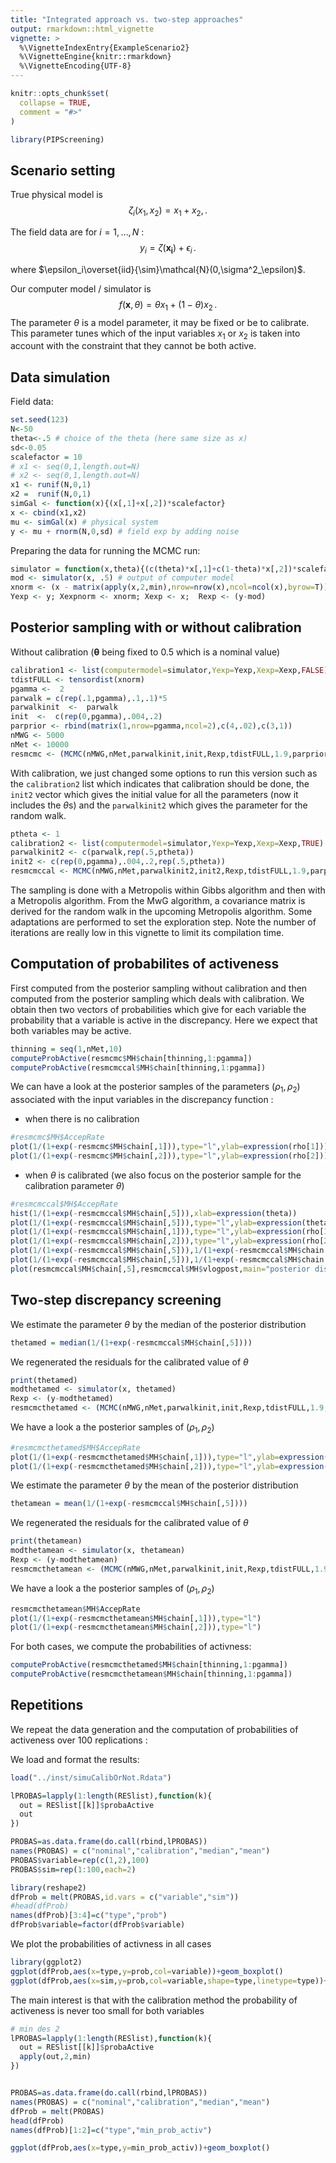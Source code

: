 ```yaml
---
title: "Integrated approach vs. two-step approaches"
output: rmarkdown::html_vignette
vignette: >
  %\VignetteIndexEntry{ExampleScenario2}
  %\VignetteEngine{knitr::rmarkdown}
  %\VignetteEncoding{UTF-8}
---
```


```r
knitr::opts_chunk$set(
  collapse = TRUE,
  comment = "#>"
)
```

```r
library(PIPScreening)
```


## Scenario setting

True physical model is 
$$\zeta_i(x_1,x_2)=x_1+x_2,.$$

The field data are for $i=1,\ldots,N$ :
$$y_i=\zeta(\mathbf{x_i})+\epsilon_i\,.$$

where $\epsilon_i\overset{iid}{\sim}\mathcal{N}(0,\sigma^2_\epsilon)$.


Our computer model / simulator is 
$$f(\mathbf{x},{\theta})= \theta x_1+(1-\theta)x_2\,.$$
 The parameter ${\theta}$ is a model parameter, it may be fixed or be to calibrate. This parameter tunes which of the input variables $x_1$ or $x_2$ is taken into account with the constraint that they cannot be both active.
 
 



## Data simulation


Field data:

```r
set.seed(123)
N<-50
theta<-.5 # choice of the theta (here same size as x)
sd<-0.05
scalefactor = 10
# x1 <- seq(0,1,length.out=N)
# x2 <- seq(0,1,length.out=N)
x1 <- runif(N,0,1)
x2 =  runif(N,0,1)
simGal <- function(x){(x[,1]+x[,2])*scalefactor} 
x <- cbind(x1,x2)
mu <- simGal(x) # physical system
y <- mu + rnorm(N,0,sd) # field exp by adding noise
```


Preparing the data for running the MCMC run:

```r
simulator = function(x,theta){(c(theta)*x[,1]+c(1-theta)*x[,2])*scalefactor}# computer model (if we multiply the output of the model by 2 we recover the true physical system for theta=.5)
mod <- simulator(x, .5) # output of computer model
xnorm <- (x - matrix(apply(x,2,min),nrow=nrow(x),ncol=ncol(x),byrow=T))/matrix(apply(x,2,max)-apply(x,2,min),nrow=nrow(x),ncol=ncol(x),byrow=T) # normalization
Yexp <- y; Xexpnorm <- xnorm; Xexp <- x;  Rexp <- (y-mod) 
```




## Posterior sampling with or without calibration

Without calibration ($\boldsymbol{\theta}$ being fixed to 0.5 which is a nominal value)

```r
calibration1 <- list(computermodel=simulator,Yexp=Yexp,Xexp=Xexp,FALSE)
tdistFULL <- tensordist(xnorm)
pgamma <-  2
parwalk = c(rep(.1,pgamma),.1,.1)*5
parwalkinit  <-  parwalk
init  <-  c(rep(0,pgamma),.004,.2)
parprior <- rbind(matrix(1,nrow=pgamma,ncol=2),c(4,.02),c(3,1))
nMWG <- 5000
nMet <- 10000
resmcmc <- (MCMC(nMWG,nMet,parwalkinit,init,Rexp,tdistFULL,1.9,parprior,TRUE,calibration1))
```


With calibration, we just changed some options to run this version such as the `calibration2` list which indicates that calibration should be done, the `init2` vector which gives the initial value for all the parameters (now it includes the $\theta$s) and the `parwalkinit2` which gives the parameter for the random walk.

```r
ptheta <- 1
calibration2 <- list(computermodel=simulator,Yexp=Yexp,Xexp=Xexp,TRUE)
parwalkinit2 <- c(parwalk,rep(.5,ptheta))
init2 <- c(rep(0,pgamma),.004,.2,rep(.5,ptheta))
resmcmccal <- MCMC(nMWG,nMet,parwalkinit2,init2,Rexp,tdistFULL,1.9,parprior,TRUE,calibration2)
```

The sampling is done with a Metropolis within Gibbs algorithm and then with a Metropolis algorithm. From the MwG algorithm, a covariance matrix is derived for the random walk in the upcoming Metropolis algorithm. Some adaptations are performed to set the exploration step. Note the number of iterations are really low in this vignette to limit its compilation time.


## Computation of probabilites of activeness

First computed from the posterior sampling without calibration and then computed from the posterior sampling which deals with calibration. We obtain then two vectors of probabilities which give for each variable the probability that a variable is active in the discrepancy. Here we expect that both variables may be active. 
```r
thinning = seq(1,nMet,10)
computeProbActive(resmcmc$MH$chain[thinning,1:pgamma])
computeProbActive(resmcmccal$MH$chain[thinning,1:pgamma])
```


We can have a look at the posterior samples of the parameters ($\rho_1,\rho_2$) associated with the input variables in the discrepancy function :

  - when there is no calibration
  
```r
#resmcmc$MH$AccepRate
plot(1/(1+exp(-resmcmc$MH$chain[,1])),type="l",ylab=expression(rho[1]))
plot(1/(1+exp(-resmcmc$MH$chain[,2])),type="l",ylab=expression(rho[2]))
```



  - when $\theta$ is calibrated (we also focus on the posterior sample for the calibration parameter $\theta$)
  
```r
#resmcmccal$MH$AccepRate
hist(1/(1+exp(-resmcmccal$MH$chain[,5])),xlab=expression(theta))
plot(1/(1+exp(-resmcmccal$MH$chain[,5])),type="l",ylab=expression(theta))
plot(1/(1+exp(-resmcmccal$MH$chain[,1])),type="l",ylab=expression(rho[1]))
plot(1/(1+exp(-resmcmccal$MH$chain[,2])),type="l",ylab=expression(rho[2]))
plot(1/(1+exp(-resmcmccal$MH$chain[,5])),1/(1+exp(-resmcmccal$MH$chain[,1])),ylab=expression(rho[1]),xlab=expression(theta))
plot(1/(1+exp(-resmcmccal$MH$chain[,5])),1/(1+exp(-resmcmccal$MH$chain[,2])),ylab=expression(rho[2]),xlab=expression(theta))
plot(resmcmccal$MH$chain[,5],resmcmccal$MH$vlogpost,main="posterior distribution with respect to theta")
```


## Two-step discrepancy screening

We estimate the parameter $\theta$ by the median of the posterior distribution

```r
thetamed = median(1/(1+exp(-resmcmccal$MH$chain[,5])))
```

We regenerated the residuals for the calibrated value of $\theta$
```r
print(thetamed)
modthetamed <- simulator(x, thetamed)
Rexp <- (y-modthetamed) 
resmcmcthetamed <- (MCMC(nMWG,nMet,parwalkinit,init,Rexp,tdistFULL,1.9,parprior,TRUE,calibration1))
```


We have a look a the posterior samples of $(\rho_1,\rho_2)$

```r
#resmcmcthetamed$MH$AccepRate
plot(1/(1+exp(-resmcmcthetamed$MH$chain[,1])),type="l",ylab=expression(rho[1]))
plot(1/(1+exp(-resmcmcthetamed$MH$chain[,2])),type="l",ylab=expression(rho[2]))
```




We estimate the parameter $\theta$ by the mean of the posterior distribution

```r
thetamean = mean(1/(1+exp(-resmcmccal$MH$chain[,5])))
```

We regenerated the residuals for the calibrated value of $\theta$

```r
print(thetamean)
modthetamean <- simulator(x, thetamean)
Rexp <- (y-modthetamean) 
resmcmcthetamean <- (MCMC(nMWG,nMet,parwalkinit,init,Rexp,tdistFULL,1.9,parprior,TRUE,calibration1))
```

We have a look a the posterior samples of $(\rho_1,\rho_2)$

```r
resmcmcthetamean$MH$AccepRate
plot(1/(1+exp(-resmcmcthetamean$MH$chain[,1])),type="l")
plot(1/(1+exp(-resmcmcthetamean$MH$chain[,2])),type="l")
```


For both cases, we compute the probabilities of activness:


```r
computeProbActive(resmcmcthetamed$MH$chain[thinning,1:pgamma])
computeProbActive(resmcmcthetamean$MH$chain[thinning,1:pgamma])
```



## Repetitions 


We repeat the data generation and the computation of probabilities of activeness over $100$ replications :


We load and format the results:
```r
load("../inst/simuCalibOrNot.Rdata")

lPROBAS=lapply(1:length(RESlist),function(k){
  out = RESlist[[k]]$probaActive
  out
})

PROBAS=as.data.frame(do.call(rbind,lPROBAS))
names(PROBAS) = c("nominal","calibration","median","mean")
PROBAS$variable=rep(c(1,2),100)
PROBAS$sim=rep(1:100,each=2)

library(reshape2)
dfProb = melt(PROBAS,id.vars = c("variable","sim"))
#head(dfProb)
names(dfProb)[3:4]=c("type","prob")
dfProb$variable=factor(dfProb$variable)

```



We plot the probabilities of activness in all cases
```r
library(ggplot2)
ggplot(dfProb,aes(x=type,y=prob,col=variable))+geom_boxplot()
ggplot(dfProb,aes(x=sim,y=prob,col=variable,shape=type,linetype=type))+geom_point()+geom_line()
```



The main interest is that with the calibration method the probability of activeness is never too small for both variables


```r
# min des 2
lPROBAS=lapply(1:length(RESlist),function(k){
  out = RESlist[[k]]$probaActive
  apply(out,2,min)
})


PROBAS=as.data.frame(do.call(rbind,lPROBAS))
names(PROBAS) = c("nominal","calibration","median","mean")
dfProb = melt(PROBAS)
head(dfProb)
names(dfProb)[1:2]=c("type","min_prob_activ")

ggplot(dfProb,aes(x=type,y=min_prob_activ))+geom_boxplot()


```

